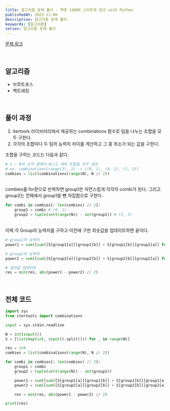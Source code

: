 ```yaml
---
title: 알고리즘 문제 풀이 - 백준 14889 스타트와 링크 with Python
publishedAt: 2023-11-08
description: 알고리즘 문제 풀이
keywords: [알고리즘]
series: 알고리즘 문제 풀이
---
```


[문제 링크](https://www.acmicpc.net/problem/14889)

<br />

## 알고리즘

>

- 브루트포스
- 백트래킹

<br />

## 풀이 과정

1. itertools 라이브러리에서 제공하는 combinations 함수로 팀을 나누는 조합을 모두 구한다.
2. 각각의 조합마다 두 팀의 능력치 차이를 계산하고 그 중 최소가 되는 값을 구한다.

조합을 구하는 코드는 다음과 같다.

```python
# 1 ~ N의 숫자 중에서 N//2 개의 조합을 모두 생성
# ex. combinations(range(3), 2) -> [(0, 1), (0, 2), (1, 2)]
combies = list(combinations(range(N), N // 2))
```

<br />
combies를 for문으로 반복하면 group1은 자연스럽게 각각의 combi가 된다. 그리고 group2는 전체에서 group1을 뺀 차집합으로 구한다.

```python
for combi in combies[: len(combies) // 2]:
    group1 = combi # (0, 1)
    group2 = tuple(set(range(N)) - set(group1)) # (2, 3)
```

<br />
이제 각 Group의 능력치를 구하고 이전에 구한 최솟값을 업데이트하면 끝이다.

```python
# group1의 능력치
power1 = sum([sum([S[group1[a]][group1[b]] + S[group1[b]][group1[a]] for b in range(len(combi))]) for a in range(len(combi))])

# group2의 능력치
power2 = sum([sum([S[group2[a]][group2[b]] + S[group2[b]][group2[a]] for b in range(len(combi))]) for a in range(len(combi))])

# 결과값 업데이트
res = min(res, abs(power1 - power2) // 2)
```

<br />

## 전체 코드

```python
import sys
from itertools import combinations

input = sys.stdin.readline

N = int(input())
S = [list(map(int, input().split())) for _ in range(N)]

res = 1e9
combies = list(combinations(range(N), N // 2))

for combi in combies[: len(combies) // 2]:
    group1 = combi
    group2 = tuple(set(range(N)) - set(group1))

    power1 = sum([sum([S[group1[a]][group1[b]] + S[group1[b]][group1[a]] for b in range(len(combi))]) for a in range(len(combi))])
    power2 = sum([sum([S[group2[a]][group2[b]] + S[group2[b]][group2[a]] for b in range(len(combi))]) for a in range(len(combi))])

    res = min(res, abs(power1 - power2) // 2)

print(res)

```
